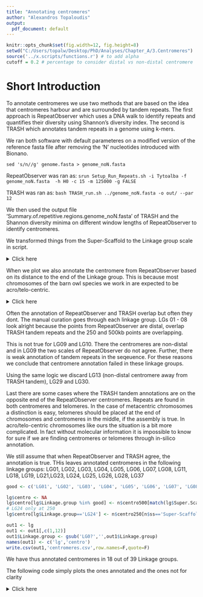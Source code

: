 ---
title: "Annotating centromeres"
author: "Alexandros Topaloudis"
output: 
  pdf_document: default
---
```{r GENERAL, echo=F}
knitr::opts_chunk$set(fig.width=12, fig.height=8) 
setwd("C:/Users/topalw/Desktop/PhD/Analyses/Chapter_A/3.Centromeres") 
source('../x.scripts/functions.r') # to add alpha 
cutoff = 0.2 # percentage to consider distal vs non-distal centromere
```

# Short Introduction 

To annotate centromeres we use two methods that are based on the idea that centromeres
harbour and are surrounded by tandem repeats. The first approach is RepeatObserver which
uses a DNA walk to identify repeats and quantifies their diversity using Shannon's
diversity index. The second is TRASH which annotates tandem repeats in a genome using
k-mers. 

We ran both software with default parameteres on a modified version of the reference
fasta file after removing the 'N' nucleotides introduced with Bionano.

` sed 's/n//g' genome.fasta > genome_noN.fasta `

RepeatObserver was ran as:
`srun Setup_Run_Repeats.sh -i Tytoalba -f genome_noN.fasta  -h H0 -c 15 -m 125000 -g FALSE` 

TRASH was ran as:
`bash TRASH_run.sh ../genome_noN.fasta -o out/ --par 12` 

We then used the output file 'Summary.of.repetitive.regions.genome_noN.fasta' of TRASH
and the Shannon diversity minima on different window lengths of RepeatObserver to
identify centromeres. 

We transformed things from the Super-Scaffold to the Linkage group scale in script.

<details><summary>Click here</summary>
```{r, DATA, echo=T}
# read linkage groups first: 
lg <- read.csv('../2.metadata/supp_table_lgs.csv')
lg$Super.Scaffold <- paste0('Super-Scaffold_',lg$Super.Scaffold) # add prefix 
lg$Linkage.group <- paste0('LG',ifelse(lg$Linkage.group < 10,paste0(0,lg$Linkage.group), lg$Linkage.group)) # make orderable
lg$Super.Scaffold[lg$Linkage.group=='LG24'] <- 'Super-Scaffold_2.2' # modify LG24 to ease splitting in other datasets 
lg <- lg[order(lg$Linkage.group),] # order

# real lengths of scaffolds
len <- read.table('../1.data/3.windows/genome_5mb_windows.bed') # from 5Mb windows
len <- aggregate(len$V3,by=list(len$V1),FUN=max) # get max position 
names(len) <- c('ss','len') 

# add ss2.2
len <- rbind.data.frame(len,
                        data.frame(ss='Super-Scaffold_2.2',
                                   len=len2.2)
                        ) #  

# fix ss2 length to account for removing ss2.2
len$len[len$ss=='Super-Scaffold_2'] <- len$len[len$ss=='Super-Scaffold_2'] - start2
# filter only scaffolds that made it in Linkage map 
len <- len[len$ss %in% lg$Super.Scaffold,]
# make Mb for plot
len$len <- len$len / 1e6

# TRASH
trash <- read.csv('trash/Summary.of.repetitive.regions.genome_nomask_noN.fasta.csv')
trash <- trash[trash$repeats.identified >0 ,] # throw away 0 rows

# make second ss2 correct
# first rename all that belong to ss2.2 
trash$name[trash$name == 'Super-Scaffold_2' & trash$start < len2.2] <- 'Super-Scaffold_2.2'
# then fix coordinates of ss2 
trash$start[trash$name == 'Super-Scaffold_2'] <- trash$start[trash$name == 'Super-Scaffold_2'] - start2
trash$end[trash$name == 'Super-Scaffold_2'] <- trash$end[trash$name == 'Super-Scaffold_2'] - start2
# annotate if telomeric 
# telo <- 'TTAGGGTT'
# centro <- 'CAGCACTGTTTCCTCCAAACTACCATGCTGCGCATAGCAATCCCTGTCTAGCTGCTTCCTTTCACTGGGAACACA'
# kin <- 'GTCACGTGGTC'
# for(i in 1:nrow(trash)){
# print(grep(centro,trash$consensus.primary[i]))
#   print(grep(centro,trash$consensus.secondary[i]))
# }

# RepeatObserver 
# get name translator cause RepeatObserver names things internally :shrug:
n <- read.table('chromosome_renaming.txt',h=T)
n$ss <- gsub('.fasta','',n$Old_Name) # remove suffix to match ss
# add ss2.2
n <- rbind.data.frame(n,
                      data.frame(Old_Name='',
                                 New_Name='Tytoalba_H0-AT_Chr13',
                                 ss='Super-Scaffold_2.2')
                      ) 
n$New_Name <- gsub('alba','alba2',n$New_Name)
# keep only LGs 
n <- n[n$ss %in% lg$Super.Scaffold,]
# make new columns with centromere annotations
n$centro25 <- NA # 25kb
n$centro100 <- NA # 100kb
n$centro250 <- NA # 250kb
n$centro500 <- NA # 500kb


# fill centromere annotations by reading from file
for(i in 1:nrow(n)){
  tmp <- read.table(paste0('RepeatObserver_Centromere_annotation/',n$New_Name[i],'_Centromere_MIN_Shannon.txt'))
  n$centro25[i] <- tmp$V2[1]  / 1e6 # make on Mb scale
  n$centro100[i] <- tmp$V2[2] / 1e6 
  n$centro250[i] <- tmp$V2[3]  / 1e6
  n$centro500[i] <- tmp$V2[4]  / 1e6
  
  # if SS2 we need to fix coordinates by removing the starting point 
  if(n$ss[i]=='Super-Scaffold_2'){
    n$centro25[i] <- n$centro25[i] - (start2 / 1e6)
    n$centro100[i] <-n$centro100[i]  - (start2 / 1e6)
    n$centro250[i] <- n$centro250[i]  - (start2 / 1e6)
    n$centro500[i] <- n$centro500[i]  - (start2 / 1e6)
  } else if(n$ss[i]=='Super-Scaffold_2.2'){
    # if ss2.2 we need to subset 
    n$centro25[i] <- ifelse(n$centro25[i] > len2.2/1e6,NA,n$centro25[i])
    n$centro100[i] <- ifelse(n$centro100[i] > len2.2/ 1e6,NA,n$centro100[i])
    n$centro250[i] <- ifelse(n$centro250[i] > len2.2/1e6,NA,n$centro250[i])
    n$centro500[i] <- ifelse(n$centro500[i] > len2.2/1e6,NA,n$centro500[i])
  }
}
# some of ss2 will be before its start so we set to NA 
n$centro25 <- ifelse(n$centro25 < 0, NA, n$centro25)
n$centro100 <- ifelse(n$centro100 < 0, NA, n$centro100)
n$centro250 <- ifelse(n$centro250 < 0, NA, n$centro250)
n$centro500 <- ifelse(n$centro500 < 0, NA, n$centro500)

# i add length to n dataframe cause its easier to calculate distance from end 
n$len <- len$len[match(len$ss,n$ss)]
```
</details>

When we plot we also annotate the centromere from RepeatObserver based on its distance
to the end of the Linkage group. This is because most chromosomes of the barn owl species
we work in are expected to be acro/telo-centric. 

<details><summary>Click here</summary>
```{r, PLOT}
# initialize plot 
plot(0,pch='',xlim=c(0,max(len$len)+5),ylim=c(0,nrow(lg)+1),xlab='Mb',ylab='',
     axes=F,cex.lab=1.5)
# add axes
axis(1,at=seq(0,max(lg$Length),by=10),cex.axis=1.2)  
axis(2,at=seq(1,nrow(lg)),labels=rep(lg$Linkage.group),las=2)

# loop through scaffolds and make lines with segments 
for(focus in lg$Super.Scaffold) {
  # this is simply a 1:39 counter for y - axis 
  y = which(lg$Super.Scaffold == focus) 
  # draw line that corresponds to length
  segments(x0=0, x1=len$len[len$ss == focus] ,
           y0=y, y1=y,lwd=2)
  
  ### REPEATOBSERVER ### 
  # subset n for ease of access
  tmpn <- n[n$ss==focus,]
  # Get distance to end (ifelse checks if its closer to right or left hand end)
  dist <- ifelse( (tmpn$len - tmpn$centro250)/tmpn$len < tmpn$centro250/tmpn$len, # test distance from end or from start
                  (tmpn$len-tmpn$centro250)/tmpn$len,  # end 
                  tmpn$centro250/tmpn$len)   # start 
  # add points colored on distal / non-distal 
  points(x=n$centro250[n$ss==focus],y=y, cex=2,col=add.alpha(c('red3','darkgreen'),.6)[as.numeric(dist < cutoff) + 1 ],
         pch=c(18,18)[as.numeric(dist < cutoff) + 1 ])
  # same but for 500kb
  tmpn <- n[n$ss==focus,]
  dist <- ifelse( (tmpn$len - tmpn$centro500)/tmpn$len < tmpn$centro500/tmpn$len, # test distance from end or from start
                  (tmpn$len-tmpn$centro500)/tmpn$len,  # end 
                  tmpn$centro500/tmpn$len)   # start 
  points(x=n$centro500[n$ss==focus],y=y, cex=2,col=add.alpha(c('red3','darkgreen'),.6)[as.numeric(dist < cutoff) + 1 ],
         pch=c(16,16)[as.numeric(dist < cutoff) + 1 ])
  
 
  ### TRASH ###
  # subset only ss
  tmp <- trash[trash$name == focus,]  
  # if there are repeats 
  if(nrow(tmp) > 0){
  for(i in 1:nrow(tmp)){
    # draw a segment for each 
    segments(x0=tmp$start[i]/1e6, x1=tmp$end[i]/1e6,
             y0=y-.5, y1=y+.5, col='black')
  }
  }
}
# add legend
legend('topright',pch=c(16,16,18,18,15),col=c('red3','darkgreen','red3','darkgreen','black'),
       legend=c(paste0('RepeatObserver 500kb not in ',cutoff * 100,'% distal'),
                paste0('RepeatObserver 500kb in ',cutoff * 100,'% distal'),
                paste0('RepeatObserver 250kb not in ',cutoff * 100,'% distal'),
                paste0('RepeatObserver 250kb in ',cutoff * 100,'% distal'),
                'TRASH repeat annotation'),
       cex=1)
```
</details>


Often the annotation of RepeatObserver and TRASH overlap but often they dont. 
The manual curation goes through each linkage group. 
LGs 01 - 08 look alright because the points from RepeatObserver are distal,
overlap TRASH tandem repeats and the 250 and 500kb points are overlapping. 

This is not true for LG09 and LG10. There the centromeres are non-distal and in LG09
the two scales of RepeatObserver do not agree. Further, there is weak annotation of tandem
repeats in the seqeuence. For these reasons we conclude that centromere annotation failed in these linkage groups. 

Using the same logic we discard LG13 (non-distal centromere away from TRASH tandem),
LG29 and LG30. 

Last there are some cases where the TRASH tandem annotations are on the opposite end
of the RepeatObserver centromeres. Repeats are found in both centromeres and telomeres. 
In the case of metacentric chromosomes a distinction is easy, telomeres should be placed
at the end of chromosomes and centromeres in the middle, if the assembly is true. 
In acro/telo-centric chromosomes like ours the situation is a bit more complicated.
In fact without molecular information it is impossible to know for sure if we are 
 finding centromeres or telomeres through in-silico annotation. 

We still assume that when RepeatObserver and TRASH agree, the annotation is true. 
THis leaves annotated centromeres in the following linkage groups: 
LG01, LG02, LG03, LG04, LG05, LG06, LG07, LG08, LG11, LG18, LG19, LG21,LG23, LG24, LG25, LG26, LG28, LG37

<style>
div.hidecode + pre {display: none}
</style>

<div class="hidecode"></div>
```{r ANNOTATED}

good <- c('LG01', 'LG02', 'LG03', 'LG04', 'LG05', 'LG06', 'LG07', 'LG08', 'LG11', 'LG18', 'LG19', 'LG21','LG23', 'LG24', 'LG25', 'LG26', 'LG28', 'LG37')

lg$centro <- NA
lg$centro[lg$Linkage.group %in% good] <- n$centro500[match(lg$Super.Scaffold[lg$Linkage.group %in% good], n$ss)]
# LG24 only at 250
lg$centro[lg$Linkage.group=='LG24'] <- n$centro250[n$ss=='Super-Scaffold_2.2']

out1 <- lg
out1 <- out1[,c(1,12)]
out1$Linkage.group <- gsub('LG0?','',out1$Linkage.group)
names(out1) <- c('lg','centro')
write.csv(out1,'centromeres.csv',row.names=F,quote=F)

```

We have thus annotated centromeres in 18 out of 39 Linkage groups. 

The following code simply plots the ones annotated and the ones not for clarity 

<details><summary>Click here</summary>
```{r COLORED_PLOT}


# initialize plot 
plot(0,pch='',xlim=c(0,max(len$len)+5),ylim=c(0,nrow(lg)+1),xlab='Mb',ylab='',
     axes=F,cex.lab=1.5)
# add axes
axis(1,at=seq(0,max(lg$Length),by=10),cex.axis=1.2)  
axis(2,at=seq(1,nrow(lg)),labels=rep(lg$Linkage.group),las=2)

# loop through scaffolds and make lines with segments 
for(focus in lg$Super.Scaffold) {
  # this is simply a 1:39 counter for y - axis 
  y = which(lg$Super.Scaffold == focus) 
  coll = c('red4','green3')[if(lg$Linkage.group[lg$Super.Scaffold==focus] %in% good){2}else{1} ]
  # draw line that corresponds to length
  segments(x0=0, x1=len$len[len$ss == focus] ,
           y0=y, y1=y,lwd=2,col=coll)
  
  ### REPEATOBSERVER ### 
  # subset n for ease of access
  tmpn <- n[n$ss==focus,]
  # Get distance to end (ifelse checks if its closer to right or left hand end)
  dist <- ifelse( (tmpn$len - tmpn$centro250)/tmpn$len < tmpn$centro250/tmpn$len, # test distance from end or from start
                  (tmpn$len-tmpn$centro250)/tmpn$len,  # end 
                  tmpn$centro250/tmpn$len)   # start 
  # add points colored on distal / non-distal 
  points(x=n$centro250[n$ss==focus],y=y, cex=2,col=add.alpha(c('red3','darkgreen'),.6)[as.numeric(dist < cutoff) + 1 ],
         pch=c(18,18)[as.numeric(dist < cutoff) + 1 ])
  # same but for 500kb
  tmpn <- n[n$ss==focus,]
  dist <- ifelse( (tmpn$len - tmpn$centro500)/tmpn$len < tmpn$centro500/tmpn$len, # test distance from end or from start
                  (tmpn$len-tmpn$centro500)/tmpn$len,  # end 
                  tmpn$centro500/tmpn$len)   # start 
  points(x=n$centro500[n$ss==focus],y=y, cex=2,col=add.alpha(c('red3','darkgreen'),.6)[as.numeric(dist < cutoff) + 1 ],
         pch=c(16,16)[as.numeric(dist < cutoff) + 1 ])
  
 
  ### TRASH ###
  # subset only ss
  tmp <- trash[trash$name == focus,]  
  # if there are repeats 
  if(nrow(tmp) > 0){
  for(i in 1:nrow(tmp)){
    # draw a segment for each 
    segments(x0=tmp$start[i]/1e6, x1=tmp$end[i]/1e6,
             y0=y-.5, y1=y+.5, col='black')
  }
  }
}
# add legend
legend('topright',pch=c(16,16,18,18,15),col=c('red3','darkgreen','red3','darkgreen','black'),
       legend=c(paste0('RepeatObserver 500kb not in ',cutoff * 100,'% distal'),
                paste0('RepeatObserver 500kb in ',cutoff * 100,'% distal'),
                paste0('RepeatObserver 250kb not in ',cutoff * 100,'% distal'),
                paste0('RepeatObserver 250kb in ',cutoff * 100,'% distal'),
                'TRASH repeat annotation'),
       cex=1)

```
</details>

